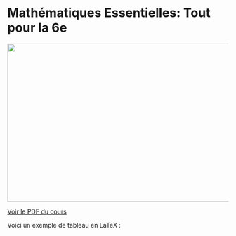 # Mathématiques Essentielles: Tout pour la 6e

![](Mathematiques.png){width=800px height=360px}

[Voir le PDF du cours](https://github.com/BossdiDiboss/mathematiques/blob/main/classes/6eme/Tout_pour_la_6ème.pdf)

Voici un exemple de tableau en LaTeX :

::: {=latex}
\begin{tabular}{|c|c|}
\hline
Nom & Âge \\
\hline
Alice & 30 \\
Bob & 25 \\
\hline
\end{tabular}
:::


